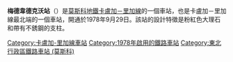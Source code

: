 {{unreferenced|time=2018-02-25T01:05:38+00:00}}
{{Infobox station
|name          = 梅德韋德克沃
|native_name   = Медведково
|native_name_lang=ru
|type          = [[莫斯科地鐵|莫斯科地鐵]]車站
|image         = Medved_Antares_01.jpg
|image_size    = 
|image_caption = 
|address       = [[東北行政區|東北行政區]]{{link-en|北梅德韋德克沃區|Severnoye Medvedkovo District}}
|borough       = [[莫斯科|莫斯科]]
|country       = [[俄羅斯|俄羅斯]]
|coordinates   = {{coord|55.8872|37.6613|display=inline,title}}
|line          = {{MOSMETRO-bull|6|text=1}}
|other         ='''[[巴士|巴士]]'''：с15、50、71、93、166、169、170、177、179、181、197、199、278、279、314、353、393、428、536、581、601、606、618、696、735、771、774、909、1163、1172、т80、н6
|structure     = 淺層列柱三跨徑車站
|platform      = 1個[[島式月台|島式月台]]
|depth         = {{convert|10|m}}
|levels        = 1層
|tracks        = 2條
|parking       = 無
|opened        = {{start date and age|df=yes|1978|09|30}}
|closed        = 
|rebuilt       = 
|ADA           = 
|code          = 086
|owned         = 莫斯科地鐵
|zone          = 
|former        = 
|passengers    = 27,646,925
|pass_year     = 2009年
|pass_percent  = 
|pass_system   = 
|mpassengers   = 
|services      = 
|map_type      = Moscow Ring Road
|AlternativeMap= Moscow map MKAD grayscale.png
|map_overlay   = Moscow metro map including line 14.svg
|map_caption   = 
|route_map     = 
|map_state     = collapsed
}}
'''梅德韋德克沃站'''（{{lang-rus|Медведково|Medvedkovo}}）是[[莫斯科地鐵|莫斯科地鐵]][[卡盧加－里加線|卡盧加－里加線]]的一個車站，也是卡盧加－里加線最北端的一個車站，開通於1978年9月29日。該站的設計特徵是粉紅色大理石和帶有不銹鋼的支柱。
{{卡盧加－里加線}}
[[Category:卡盧加-里加線車站|Category:卡盧加-里加線車站]]
[[Category:1978年啟用的鐵路車站|Category:1978年啟用的鐵路車站]]
[[Category:東北行政區鐵路車站_(莫斯科)|Category:東北行政區鐵路車站 (莫斯科)]]